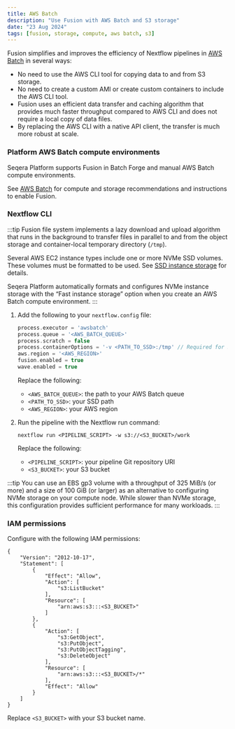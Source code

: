 ```yaml
---
title: AWS Batch
description: "Use Fusion with AWS Batch and S3 storage"
date: "23 Aug 2024"
tags: [fusion, storage, compute, aws batch, s3]
---
```


Fusion simplifies and improves the efficiency of Nextflow pipelines in [AWS Batch](https://aws.amazon.com/batch/) in several ways:

- No need to use the AWS CLI tool for copying data to and from S3 storage.
- No need to create a custom AMI or create custom containers to include the AWS CLI tool.
- Fusion uses an efficient data transfer and caching algorithm that provides much faster throughput compared to AWS CLI and does not require a local copy of data files.
- By replacing the AWS CLI with a native API client, the transfer is much more robust at scale.

### Platform AWS Batch compute environments 

Seqera Platform supports Fusion in Batch Forge and manual AWS Batch compute environments. 

See [AWS Batch](https://docs.seqera.io/platform/latest/compute-envs/aws-batch) for compute and storage recommendations and instructions to enable Fusion.

### Nextflow CLI

:::tip
Fusion file system implements a lazy download and upload algorithm that runs in the background to transfer files in
parallel to and from the object storage and container-local temporary directory (`/tmp`).

Several AWS EC2 instance types include one or more NVMe SSD volumes. These volumes must be formatted to be used. See [SSD instance storage](https://docs.aws.amazon.com/AWSEC2/latest/UserGuide/ssd-instance-store.html) for details.

Seqera Platform automatically formats and configures NVMe instance storage with the “Fast instance storage” option when you create an AWS Batch compute environment.
:::

1. Add the following to your `nextflow.config` file:

    ```groovy
    process.executor = 'awsbatch'
    process.queue = '<AWS_BATCH_QUEUE>'
    process.scratch = false
    process.containerOptions = '-v <PATH_TO_SSD>:/tmp' // Required for SSD volumes
    aws.region = '<AWS_REGION>'
    fusion.enabled = true
    wave.enabled = true
    ```

    Replace the following:
    - `<AWS_BATCH_QUEUE>`: the path to your AWS Batch queue
    - `<PATH_TO_SSD>`: your SSD path
    - `<AWS_REGION>`: your AWS region

1. Run the pipeline with the Nextflow run command:

    ```
    nextflow run <PIPELINE_SCRIPT> -w s3://<S3_BUCKET>/work
    ```

    Replace the following:
    - `<PIPELINE_SCRIPT>`: your pipeline Git repository URI 
    - `<S3_BUCKET>`: your S3 bucket

:::tip
You can use an EBS gp3 volume with a throughput of 325 MiB/s (or more) and a size of 100 GiB (or larger) as an alternative to configuring NVMe storage on your compute node. While slower than NVMe storage, this configuration provides sufficient performance for many workloads.
:::

### IAM permissions

Configure with the following IAM permissions:

```
{
    "Version": "2012-10-17",
    "Statement": [
        {
            "Effect": "Allow",
            "Action": [
                "s3:ListBucket"
            ],
            "Resource": [
                "arn:aws:s3:::<S3_BUCKET>"
            ]
        },
        {
            "Action": [
                "s3:GetObject",
                "s3:PutObject",
                "s3:PutObjectTagging",
                "s3:DeleteObject"
            ],
            "Resource": [
                "arn:aws:s3:::<S3_BUCKET>/*"
            ],
            "Effect": "Allow"
        }
    ]
}
```

Replace `<S3_BUCKET>` with your S3 bucket name.
